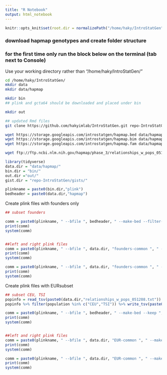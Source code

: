 ```yaml
---
title: "R Notebook"
output: html_notebook
---
```



```r

knitr::opts_knit$set(root.dir = normalizePath("/home/haky/IntroStatGen")) 

```

### download hapmap genotypes and create folder structure
### for the first time only run the block below on the terminal (tab next to Console)
Use your working directory rather than "/home/haky/IntroStatGen/"
```bash

cd /home/haky/IntroStatGen/
mkdir data
mkdir data/hapmap

mkdir bin
## plink and gcta64 should be downloaded and placed under bin

mkdir out

## updated Rmd files
git clone https://github.com/hakyimlab/IntroStatGen.git repo-IntroStatGen

wget https://storage.googleapis.com/introstatgen/hapmap.bed data/hapmap
wget https://storage.googleapis.com/introstatgen/hapmap.bim data/hapmap
wget https://storage.googleapis.com/introstatgen/hapmap.fam data/hapmap

wget ftp://ftp.ncbi.nlm.nih.gov/hapmap/phase_3/relationships_w_pops_051208.txt data/hapmap/

```


```r

library(tidyverse)
data.dir = "data/hapmap/"
bin.dir = "bin/"
out.dir ="out/"
gist.dir = "repo-IntroStatGen/gists/"

plinkname = paste0(bin.dir,"plink")
bedheader = paste0(data.dir,"hapmap")

```

Create plink files with founders only
```r

## subset founders

comm = paste0(plinkname, " --bfile ", bedheader, " --make-bed --filter-founders ", " --maf 0.05 --out ", data.dir, "founders-common")
print(comm)
system(comm)


##left and right plink files
comm = paste0(plinkname, " --bfile ", data.dir, "founders-common ", " --make-bed  --filter-founders ", " --maf 0.05", " --chr 1-8 " , " --out ", data.dir, "founders-common-left")
print(comm)
system(comm)

comm = paste0(plinkname, " --bfile ", data.dir, "founders-common ", " --make-bed  --filter-founders ",  " --maf 0.05", " --chr 9-22 " , " --out ", data.dir, "founders-common-right")
print(comm)
system(comm)

```

Create plink files with EURsubset
```r

## subset CEU, TSI
popinfo = read_tsv(paste0(data.dir,"relationships_w_pops_051208.txt"))
popinfo %>% filter(population %in% c("CEU","TSI")) %>% write_tsv(paste0(data.dir,"EUR.txt"))

comm = paste0(plinkname, " --bfile ", bedheader, " --make-bed --keep ", data.dir,"EUR.txt ", " --maf 0.05 --out ", data.dir, "EUR-common")
print(comm)
system(comm)


##left and right plink files
comm = paste0(plinkname, " --bfile ", data.dir, "EUR-common ", " --make-bed ", " --maf 0.05", " --chr 1-8 " , " --out ", data.dir, "EUR-common-left")
print(comm)
system(comm)

comm = paste0(plinkname, " --bfile ", data.dir, "EUR-common ", " --make-bed ",  " --maf 0.05", " --chr 9-22 " , " --out ", data.dir, "EUR-common-right")
print(comm)
system(comm)

```

